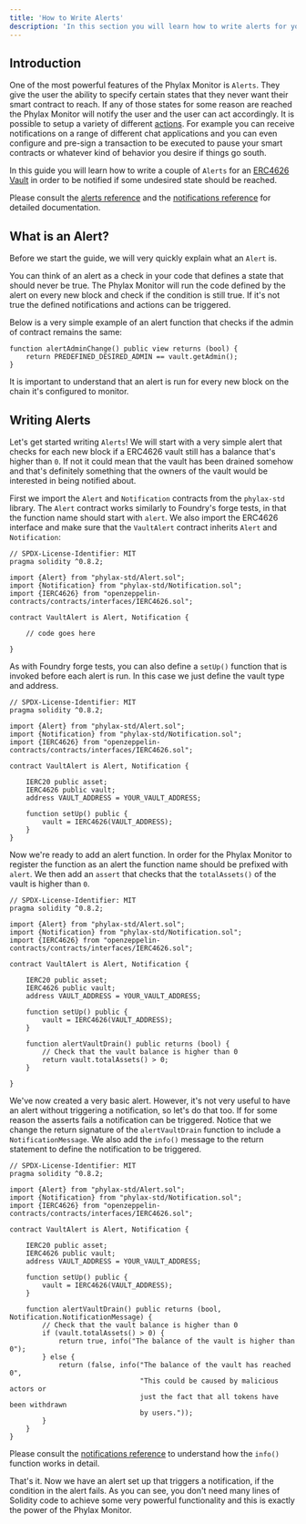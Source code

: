 ```yaml
---
title: 'How to Write Alerts'
description: 'In this section you will learn how to write alerts for your smart contracts'
---
```


## Introduction
One of the most powerful features of the Phylax Monitor is `Alerts`. They give the user the ability to specify certain states that they never want their smart contract to reach.
If any of those states for some reason are reached the Phylax Monitor will notify the user and the user can act accordingly.
It is possible to setup a variety of different [actions](../../phylax-monitor/references/actions). For example you can receive notifications on a range of different chat applications and you can even configure and pre-sign a transaction to be executed to pause your smart contracts or whatever kind of behavior you desire if things go south.

In this guide you will learn how to write a couple of `Alerts` for an [ERC4626 Vault](https://eips.ethereum.org/EIPS/eip-4626) in order to be notified if some undesired state should be reached.

Please consult the [alerts reference](../../phylax-monitor/references/alerts) and the [notifications reference](../../phylax-monitor/references/notifications) for detailed documentation.

## What is an Alert?
Before we start the guide, we will very quickly explain what an `Alert` is.

You can think of an alert as a check in your code that defines a state that should never be true.
The Phylax Monitor will run the code defined by the alert on every new block and check if the condition is still true.
If it's not true the defined notifications and actions can be triggered.

Below is a very simple example of an alert function that checks if the admin of contract remains the same:

```solidity
function alertAdminChange() public view returns (bool) {
    return PREDEFINED_DESIRED_ADMIN == vault.getAdmin();
}
```

It is important to understand that an alert is run for every new block on the chain it's configured to monitor.

## Writing Alerts
Let's get started writing `Alerts`!
We will start with a very simple alert that checks for each new block if a ERC4626 vault still has a balance that's higher than `0`. If not it could mean that the vault has been drained somehow and that's definitely something that the owners of the vault would be interested in being notified about.

First we import the `Alert` and `Notification` contracts from the `phylax-std` library. The `Alert` contract works similarly to Foundry's forge tests, in that the function name should start with `alert`.
We also import the ERC4626 interface and make sure that the `VaultAlert` contract inherits `Alert` and `Notification`:

```solidity
// SPDX-License-Identifier: MIT
pragma solidity ^0.8.2;

import {Alert} from "phylax-std/Alert.sol";
import {Notification} from "phylax-std/Notification.sol";
import {IERC4626} from "openzeppelin-contracts/contracts/interfaces/IERC4626.sol";

contract VaultAlert is Alert, Notification {
    
    // code goes here 

}

```

As with Foundry forge tests, you can also define a `setUp()` function that is invoked before each alert is run. In this case we just define the vault type and address.

```solidity
// SPDX-License-Identifier: MIT
pragma solidity ^0.8.2;

import {Alert} from "phylax-std/Alert.sol";
import {Notification} from "phylax-std/Notification.sol";   
import {IERC4626} from "openzeppelin-contracts/contracts/interfaces/IERC4626.sol";

contract VaultAlert is Alert, Notification {
    
    IERC20 public asset;
    IERC4626 public vault;
    address VAULT_ADDRESS = YOUR_VAULT_ADDRESS;

    function setUp() public {
        vault = IERC4626(VAULT_ADDRESS);
    }
}

```

Now we're ready to add an alert function.
In order for the Phylax Monitor to register the function as an alert the function name should be prefixed with `alert`.
We then add an `assert` that checks that the `totalAssets()` of the vault is higher than `0`.

```solidity 
// SPDX-License-Identifier: MIT
pragma solidity ^0.8.2;

import {Alert} from "phylax-std/Alert.sol";
import {Notification} from "phylax-std/Notification.sol";
import {IERC4626} from "openzeppelin-contracts/contracts/interfaces/IERC4626.sol";

contract VaultAlert is Alert, Notification {
    
    IERC20 public asset;
    IERC4626 public vault;
    address VAULT_ADDRESS = YOUR_VAULT_ADDRESS;

    function setUp() public {
        vault = IERC4626(VAULT_ADDRESS);
    }
    
    function alertVaultDrain() public returns (bool) {
        // Check that the vault balance is higher than 0
        return vault.totalAssets() > 0;
    }  

}

```

We've now created a very basic alert. However, it's not very useful to have an alert without triggering a notification, so let's do that too.
If for some reason the asserts fails a notification can be triggered.
Notice that we change the return signature of the `alertVaultDrain` function to include a `NotificationMessage`. We also add the `info()` message to the return statement to define the notification to be triggered.


```solidity
// SPDX-License-Identifier: MIT
pragma solidity ^0.8.2;

import {Alert} from "phylax-std/Alert.sol";
import {Notification} from "phylax-std/Notification.sol";
import {IERC4626} from "openzeppelin-contracts/contracts/interfaces/IERC4626.sol";

contract VaultAlert is Alert, Notification {
    
    IERC20 public asset;
    IERC4626 public vault;
    address VAULT_ADDRESS = YOUR_VAULT_ADDRESS;

    function setUp() public {
        vault = IERC4626(VAULT_ADDRESS);
    }
    
    function alertVaultDrain() public returns (bool, Notification.NotificationMessage) {
        // Check that the vault balance is higher than 0
        if (vault.totalAssets() > 0) {
            return true, info("The balance of the vault is higher than 0");
        } else {
            return (false, info("The balance of the vault has reached 0",
                                "This could be caused by malicious actors or 
                                just the fact that all tokens have been withdrawn
                                by users."));
        }
    }  
}

```

Please consult the [notifications reference](../../phylax-monitor/references/notifications) to understand how the `info()` function works in detail.

That's it. Now we have an alert set up that triggers a notification, if the condition in the alert fails.
As you can see, you don't need many lines of Solidity code to achieve some very powerful functionality and this is exactly the power of the Phylax Monitor.